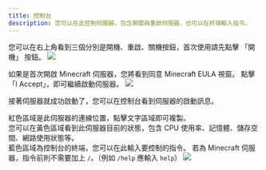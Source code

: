 ```yaml
---
title: 控制台
description: 您可以在此控制伺服器，包含開關與重啟伺服器，也可以在終端輸入指令。
---
```



您可以在右上角看到三個分別是開機、重啟、關機按鈕，首次使用請先點擊 「開機」 按鈕。
![](/images/panel/common/console/buttons.png)

如果是首次開啟 Minecraft 伺服器，您將看到同意 Minecraft EULA 視窗。
點擊「I Accept」，即可繼續啟動伺服器。
![](/images/panel/common/console/eula.png)

接著伺服器就成功啟動了，您可以在控制台看到伺服器的啟動訊息。

紅色區域是此伺服器的連線位置，點擊文字區域即可複製。<br/>
您可以在黃色區域看到此伺服器目前的狀態，包含 CPU 使用率、記憶體、儲存空間、網路使用狀態等。<br/>
藍色區域為控制台的終端，您可以在此輸入要控制的指令。
<Callout>若為 Minecraft 伺服器，指令前則不需要加上 `/`。（例如 `/help` 應輸入 `help`）</Callout>
![](/images/panel/common/console/console.png)
